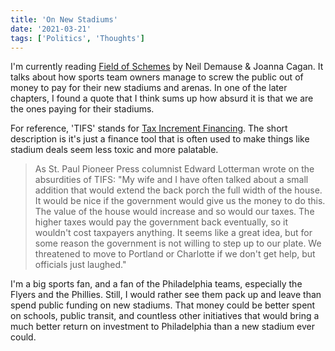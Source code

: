```yaml
---
title: 'On New Stadiums'
date: '2021-03-21'
tags: ['Politics', 'Thoughts']
---
```


I'm currently reading [Field of Schemes](https://bookshop.org/books/field-of-schemes-how-the-great-stadium-swindle-turns-public-money-into-private-profit-revised/9780803260160) by Neil Demause & Joanna Cagan. It talks about how sports team owners manage to screw the public out of money to pay for their new stadiums and arenas. In one of the later chapters, I found a quote that I think sums up how absurd it is that we are the ones paying for their stadiums.

For reference, 'TIFS' stands for [Tax Increment Financing](https://en.wikipedia.org/wiki/Tax_increment_financing). The short description is it's just a finance tool that is often used to make things like stadium deals seem less toxic and more palatable.

> As St. Paul Pioneer Press columnist Edward Lotterman wrote on the absurdities of TIFS: "My wife and I have often talked about a small addition that would extend the back porch the full width of the house. It would be nice if the government would give us the money to do this. The value of the house would increase and so would our taxes. The higher taxes would pay the government back eventually, so it wouldn't cost taxpayers anything. It seems like a great idea, but for some reason the government is not willing to step up to our plate. We threatened to move to Portland or Charlotte if we don't get help, but officials just laughed."

I'm a big sports fan, and a fan of the Philadelphia teams, especially the Flyers and the Phillies. Still, I would rather see them pack up and leave than spend public funding on new stadiums. That money could be better spent on schools, public transit, and countless other initiatives that would bring a much better return on investment to Philadelphia than a new stadium ever could.
